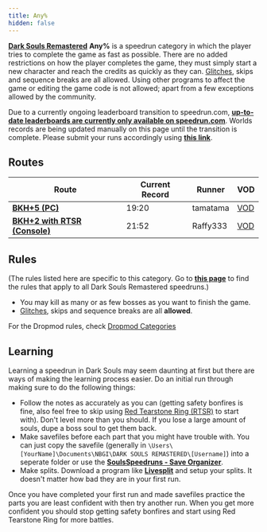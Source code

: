 ```yaml
---
title: Any%
hidden: false
---
```


[**Dark Souls Remastered**](/ds1remaster)    **Any%** is a speedrun category in which the player tries to complete the game as fast as possible. There are no added restrictions on how the player completes the game, they must simply start a new character and reach the credits as quickly as they can. [Glitches](/glitches), skips and sequence breaks are all allowed. Using other programs to affect the game or editing the game code is not allowed; apart from a few exceptions allowed by the community.

Due to a currently ongoing leaderboard transition to speedrun.com, [**up-to-date leaderboards are currently only available on speedrun.com**](//www.speedrun.com/souls). Worlds records are being updated manually on this page until the transition is complete. Please submit your runs accordingly using [**this link**](/run-submission).

## Routes

| Route | Current Record | Runner | VOD |
|-------|---------------|---------|-----|
| [**BKH+5 (PC)**](/ds1remaster/black-knight-halberd-any) | 19:20 | tamatama | [VOD](https://www.youtube.com/watch?v=ZIfAmQLEDrE) |
| [**BKH+2 with RTSR (Console)**](https://pastebin.com/7yCJche7) | 21:52 | Raffy333 | [VOD](https://www.youtube.com/watch?v=cV2uPuK5mVs&feature=emb_title) |

## Rules

(The rules listed here are specific to this category. Go to [**this page**](/ds1remasterrules) to find the rules that apply to all Dark Souls Remastered speedruns.)

- You may kill as many or as few bosses as you want to finish the game.
- [Glitches](/glitches), skips and sequence breaks are all **allowed**.

For the Dropmod rules, check [Dropmod Categories](https://soulsspeedruns.com/ds1remaster/dropmod-categories/)

## Learning

Learning a speedrun in Dark Souls may seem daunting at first but there are ways of making the learning process easier. Do an initial run through making sure to do the following things:

- Follow the notes as accurately as you can (getting safety bonfires is fine, also feel free to skip using [Red Tearstone Ring (RTSR)](https://darksouls.wikidot.com/red-tearstone-ring) to start with). Don't level more than you should. If you lose a large amount of souls, dupe a boss soul to get them back.
- Make savefiles before each part that you might have trouble with. You can just copy the savefile (generally in `\Users\[YourName]\Documents\NBGI\DARK SOULS REMASTERED\[Username]`) into a seperate folder or use the [**SoulsSpeedruns - Save Organizer**](https://github.com/Kahmul/SoulsSpeedruns-Save-Organizer/releases).
- Make splits. Download a program like [**Livesplit**](https://livesplit.org/) and setup your splits. It doesn't matter how bad they are in your first run.

Once you have completed your first run and made savefiles practice the parts you are least confident with then try another run. When you get more confident you should stop getting safety bonfires and start using Red Tearstone Ring for more battles.